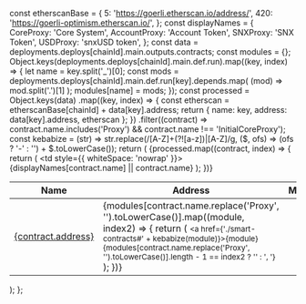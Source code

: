   const etherscanBase = {
    5: 'https://goerli.etherscan.io/address/',
    420: 'https://goerli-optimism.etherscan.io/',
  };
  const displayNames = {
    CoreProxy: 'Core System',
    AccountProxy: 'Account Token',
    SNXProxy: 'SNX Token',
    USDProxy: 'snxUSD token',
  };
  const data = deployments.deploys[chainId].main.outputs.contracts;
  const modules = {};
  Object.keys(deployments.deploys[chainId].main.def.run).map((key, index) => {
    let name = key.split('_')[0];
    const mods = deployments.deploys[chainId].main.def.run[key].depends.map(
      (mod) => mod.split('.')[1]
    );
    modules[name] = mods;
  });
  const processed = Object.keys(data)
    .map((key, index) => {
      const etherscan = etherscanBase[chainId] + data[key].address;
      return { name: key, address: data[key].address, etherscan };
    })
    .filter((contract) => contract.name.includes('Proxy') && contract.name !== 'InitialCoreProxy');
  const kebabize = (str) =>
    str.replace(/[A-Z]+(?![a-z])|[A-Z]/g, ($, ofs) => (ofs ? '-' : '') + $.toLowerCase());
  return (
    <table>
      <thead>
        <tr>
          <th>Name</th>
          <th>Address</th>
          <th>Modules</th>
        </tr>
      </thead>
      <tbody>
        {processed.map((contract, index) => {
          return (
            <tr key={index}>
              <td style={{ whiteSpace: 'nowrap' }}>
                {displayNames[contract.name] || contract.name}
              </td>
              <td>
                <a target="_blank" href={contract.etherscan}>
                  {contract.address}
                </a>
              </td>
              <td>
                {modules[contract.name.replace('Proxy', '').toLowerCase()].map((module, index2) => {
                  return (
                    <small key={index2}>
                      <a href={'./smart-contracts#' + kebabize(module)}>{module}</a>
                      {modules[contract.name.replace('Proxy', '').toLowerCase()].length - 1 ==
                      index2
                        ? ''
                        : ', '}
                    </small>
                  );
                })}
              </td>
            </tr>
          );
        })}
      </tbody>
    </table>
  );
};
